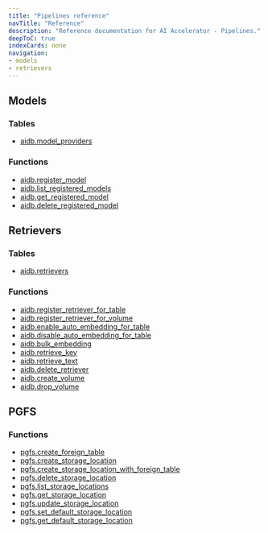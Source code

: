 ```yaml
---
title: "Pipelines reference"
navTitle: "Reference"
description: "Reference documentation for AI Accelerator - Pipelines."
deepToC: true
indexCards: none
navigation:
- models
- retrievers
---
```


## Models

### Tables

* [aidb.model_providers](models#aidbmodel_providers)

### Functions
* [aidb.register_model](models#aidbregister_model)
* [aidb.list_registered_models](models#aidblist_registered_models)
* [aidb.get_registered_model](models#aidbget_registered_model)
* [aidb.delete_registered_model](models#aidbdelete_registered_model)

## Retrievers

### Tables

* [aidb.retrievers](retrievers#aidbretrievers)

### Functions

* [aidb.register_retriever_for_table](retrievers#aidbregister_retriever_for_table)
* [aidb.register_retriever_for_volume](retrievers#aidbregister_retriever_for_volume)
* [aidb.enable_auto_embedding_for_table](retrievers#aidbenable_auto_embedding_for_table)
* [aidb.disable_auto_embedding_for_table](retrievers#aidbdisable_auto_embedding_for_table)
* [aidb.bulk_embedding](retrievers#aidbbulk_embedding)
* [aidb.retrieve_key](retrievers#aidbretrieve_key)
* [aidb.retrieve_text](retrievers#aidbretrieve_text)
* [aidb.delete_retriever](retrievers#aidbdelete_retriever)
* [aidb.create_volume](retrievers#aidbcreate_volume)
* [aidb.drop_volume](retrievers#aidbdrop_volume)

## PGFS

### Functions

* [pgfs.create_foreign_table](pgfs#pgfscreate_foreign_table)
* [pgfs.create_storage_location](pgfs#pgfscreate_storage_location)
* [pgfs.create_storage_location_with_foreign_table](pgfs#pgfscreate_storage_location_with_foreign_table)
* [pgfs.delete_storage_location](pgfs#pgfsdelete_storage_location)
* [pgfs.list_storage_locations](pgfs#pgfslist_storage_locations)
* [pgfs.get_storage_location](pgfs#pgfsget_storage_location)
* [pgfs.update_storage_location](pgfs#pgfsupdate_storage_location)
* [pgfs.set_default_storage_location](pgfs#pgfsset_default_storage_location)
* [pgfs.get_default_storage_location](pgfs#pgfsget_default_storage_location)


